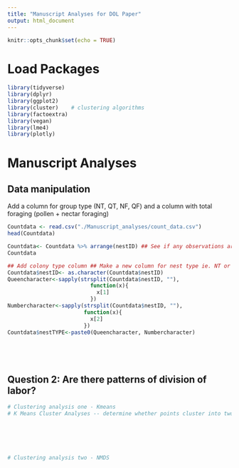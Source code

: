 ```yaml
---
title: "Manuscript Analyses for DOL Paper" 
output: html_document
---
```


```r
knitr::opts_chunk$set(echo = TRUE)
```


# Load Packages
```r
library(tidyverse)
library(dplyr)
library(ggplot2)
library(cluster)    # clustering algorithms
library(factoextra)
library(vegan) 
library(lme4)
library(plotly)
```

# Manuscript Analyses
## Data manipulation
Add a column for group type (NT, QT, NF, QF) and a column with total foraging (pollen + nectar foraging)
```r
Countdata <- read.csv("./Manuscript_analyses/count_data.csv")
head(Countdata)

Countdata<- Countdata %>% arrange(nestID) ## See if any observations are mislabelled 
Countdata

## Add colony type column ## Make a new column for nest type ie. NT or QT 
Countdata$nestID<- as.character(Countdata$nestID)
Queencharacter<-sapply(strsplit(Countdata$nestID, ""), 
                          function(x){
                            x[1]
                          })
Numbercharacter<-sapply(strsplit(Countdata$nestID, ""),
                        function(x){
                          x[2]
                        })    
Countdata$nestTYPE<-paste0(Queencharacter, Numbercharacter)






```

## Question 2: Are there patterns of division of labor? 
```r







# Clustering analysis one - Kmeans 
# K Means Cluster Analyses -- determine whether points cluster into two or more groups






# Clustering analysis two - NMDS 

```

